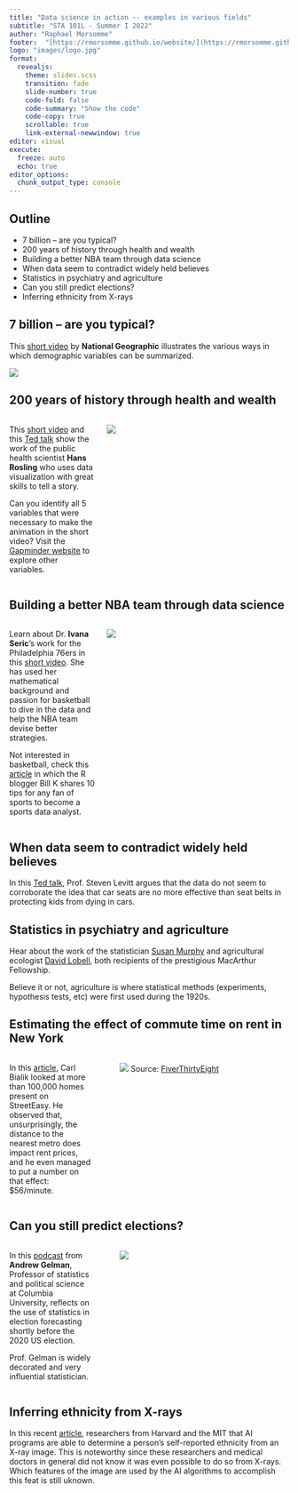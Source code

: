 ```yaml
---
title: "Data science in action -- examples in various fields"
subtitle: "STA 101L - Summer I 2022"
author: "Raphael Morsomme"
footer:  "[https://rmorsomme.github.io/website/](https://rmorsomme.github.io/website/)"
logo: "images/logo.jpg"
format: 
  revealjs: 
    theme: slides.scss
    transition: fade
    slide-number: true
    code-fold: false
    code-summary: "Show the code"
    code-copy: true
    scrollable: true
    link-external-newwindow: true
editor: visual
execute:
  freeze: auto
  echo: true
editor_options: 
  chunk_output_type: console
---
```


## Outline

-   7 billion -- are you typical?
-   200 years of history through health and wealth
-   Building a better NBA team through data science
-   When data seem to contradict widely held believes
-   Statistics in psychiatry and agriculture
-   Can you still predict elections?
-   Inferring ethnicity from X-rays

## 7 billion -- are you typical?

This [short video](https://youtu.be/4B2xOvKFFz4) by **National Geographic** illustrates the various ways in which demographic variables can be summarized.

![](images/applications/typical.PNG){fig-align="center"}

## 200 years of history through health and wealth {.smaller}

::: columns
::: {.column width="32%"}
This [short video](https://youtu.be/jbkSRLYSojo) and this [Ted talk](https://youtu.be/jbkSRLYSojo) show the work of the public health scientist **Hans Rosling** who uses data visualization with great skills to tell a story.

Can you identify all 5 variables that were necessary to make the animation in the short video? Visit the [Gapminder website](https://www.gapminder.org/tools/#$chart-type=bubbles&url=v1) to explore other variables.
:::

::: {.column width="68%"}
![](images/applications/gapminder.png){fig-align="center"}
:::
:::

## Building a better NBA team through data science {.smaller}

::: columns
::: {.column width="32%"}
Learn about Dr. **Ivana Seric**'s work for the Philadelphia 76ers in this [short video](https://youtu.be/MpLHMKTolVw). She has used her mathematical background and passion for basketball to dive in the data and help the NBA team devise better strategies.

Not interested in basketball, check this [article](https://www.r-bloggers.com/2021/08/10-steps-to-get-started-in-sports-analytics/) in which the R blogger Bill K shares 10 tips for any fan of sports to become a sports data analyst.
:::

::: {.column width="68%"}
![](images/applications/bball.jpeg)
:::
:::

## When data seem to contradict widely held believes

In this [Ted talk](https://youtu.be/um5gMZcZWm0), Prof. Steven Levitt argues that the data do not seem to corroborate the idea that car seats are no more effective than seat belts in protecting kids from dying in cars.

## Statistics in psychiatry and agriculture

Hear about the work of the statistician [Susan Murphy](https://youtu.be/Bz0e5xGDHaU) and agricultural ecologist [David Lobell](https://youtu.be/Tm2cCnRjcOM), both recipients of the prestigious MacArthur Fellowship.

Believe it or not, agriculture is where statistical methods (experiments, hypothesis tests, etc) were first used during the 1920s.

## Estimating the effect of commute time on rent in New York {.smaller}

::: columns
::: {.column width="32%"}
In this [article](https://fivethirtyeight.com/features/new-yorkers-will-pay-56-a-month-to-trim-a-minute-off-their-commute/), Carl Bialik looked at more than 100,000 homes present on StreetEasy. He observed that, unsurprisingly, the distance to the nearest metro does impact rent prices, and he even managed to put a number on that effect: \$56/minute.
:::

::: {.column width="2%"}
:::

::: {.column width="66%"}
![](images/applications/rentdist.png) Source: [FiverThirtyEight](https://fivethirtyeight.com/features/new-yorkers-will-pay-56-a-month-to-trim-a-minute-off-their-commute/)
:::
:::

## 

## Can you still predict elections?

::: columns
::: {.column width="32%"}
In this [podcast](https://statsandstories.net/politics1/can-you-still-predict-elections) from **Andrew Gelman**, Professor of statistics and political science at Columbia University, reflects on the use of statistics in election forecasting shortly before the 2020 US election.

Prof. Gelman is widely decorated and very influential statistician.
:::

::: {.column width="2%"}
:::

::: {.column width="66%"}
![](images/applications/election.jpg)
:::
:::

## Inferring ethnicity from X-rays

In this recent [article](https://www.boston.com/news/health/2022/05/18/scientists-create-ai-race-from-x-rays-dont-know-how-it-works-harvard-mit/), researchers from Harvard and the MIT that AI programs are able to determine a person's self-reported ethnicity from an X-ray image. This is noteworthy since these researchers and medical doctors in general did not know it was even possible to do so from X-rays. Which features of the image are used by the AI algorithms to accomplish this feat is still uknown.
